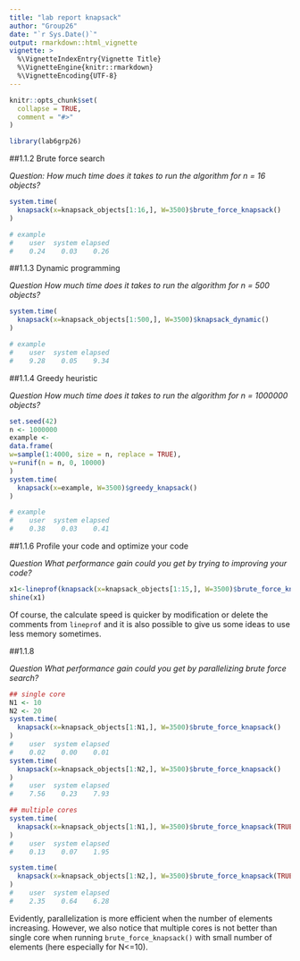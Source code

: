 ---
title: "lab report knapsack"
author: "Group26"
date: "`r Sys.Date()`"
output: rmarkdown::html_vignette
vignette: >
  %\VignetteIndexEntry{Vignette Title}
  %\VignetteEngine{knitr::rmarkdown}
  %\VignetteEncoding{UTF-8}
---

```{r setup, include = FALSE}
knitr::opts_chunk$set(
  collapse = TRUE,
  comment = "#>"
)
```
```{r}
library(lab6grp26)
```



##1.1.2 Brute force search

*Question: How much time does it takes to run the algorithm for n = 16 objects?*

```{r, eval=FALSE}
system.time(
  knapsack(x=knapsack_objects[1:16,], W=3500)$brute_force_knapsack()
)

# example
#    user  system elapsed 
#    0.24    0.03    0.26
```

##1.1.3 Dynamic programming

*Question How much time does it takes to run the algorithm for n = 500 objects?*

```{r, eval=FALSE}
system.time(
  knapsack(x=knapsack_objects[1:500,], W=3500)$knapsack_dynamic()
)

# example
#    user  system elapsed 
#    9.28    0.05    9.34
```

##1.1.4 Greedy heuristic

*Question How much time does it takes to run the algorithm for n = 1000000 objects?*

```{r eval=FALSE}
set.seed(42)
n <- 1000000
example <-
data.frame(
w=sample(1:4000, size = n, replace = TRUE),
v=runif(n = n, 0, 10000)
)
system.time(
  knapsack(x=example, W=3500)$greedy_knapsack()
)

# example
#    user  system elapsed 
#    0.38    0.03    0.41
```

##1.1.6 Profile your code and optimize your code

*Question What performance gain could you get by trying to improving your code?*

```{r, eval=FALSE}
x1<-lineprof(knapsack(x=knapsack_objects[1:15,], W=3500)$brute_force_knapsack())
shine(x1)
```

Of course, the calculate speed is quicker by modification or delete the comments from `lineprof` and it is also possible to give us some ideas to use less memory sometimes.

##1.1.8

*Question What performance gain could you get by parallelizing brute force search?*

```{r, eval=FALSE}
## single core
N1 <- 10
N2 <- 20
system.time(
  knapsack(x=knapsack_objects[1:N1,], W=3500)$brute_force_knapsack()
)
#    user  system elapsed 
#    0.02    0.00    0.01
system.time(
  knapsack(x=knapsack_objects[1:N2,], W=3500)$brute_force_knapsack()
)
#    user  system elapsed 
#    7.56    0.23    7.93

## multiple cores
system.time(
  knapsack(x=knapsack_objects[1:N1,], W=3500)$brute_force_knapsack(TRUE)
)
#    user  system elapsed 
#    0.13    0.07    1.95

system.time(
  knapsack(x=knapsack_objects[1:N2,], W=3500)$brute_force_knapsack(TRUE)
)
#    user  system elapsed 
#    2.35    0.64    6.28
```

Evidently, parallelization is more efficient when the number of elements increasing. However, we also notice that multiple cores is not better than single core when running `brute_force_knapsack()` with small number of elements (here especially for N<=10).
